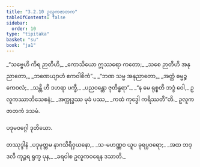 ```yaml
---
title: "3.2.10 ဥလူကဇာတက"
tableOfContents: false
sidebar:
  order: 10
type: "tipitaka"
basket: "su"
book: "ja1"
---
```



<DynamicBreadcrumb />

<Division number="58" book="ja1" e="ch" v="22" p="79">

<Paragraph number="748" type="verses" book="ja1">
_“သဗ္ဗေဟိ ကိရ ဉာတီဟိ,_  
_ကောသိယော ဣဿရော ကတော;_  
_သစေ ဉာတီဟိ အနုညာတော,_  
_ဘဏေယျာဟံ ဧကဝါစိကံ”._  

</Paragraph>

</Division>
<Division number="59" book="ja1" e="ch" v="22" p="79">

<Paragraph number="749" type="verses" book="ja1">
_“ဘဏ သမ္မ အနုညာတော,_  
_အတ္ထံ ဓမ္မဉ္စ ကေဝလံ;_  
_သန္တိ ဟိ ဒဟရာ ပက္ခီ,_  
_ပညဝန္တော ဇုတိန္ဓရာ”._  

</Paragraph>

</Division>
<Division number="60" book="ja1" e="ch" v="22" p="79">

<Paragraph number="750" type="verses" book="ja1">
_“န မေ ရုစ္စတိ ဘဒ္ဒံ ဝေါ,_  
ဥလူကဿာဘိသေစနံ;_  
_အက္ကုဒ္ဓဿ မုခံ ပဿ,_  
_ကထံ ကုဒ္ဓေါ ကရိဿတီ”တိ._  


</Paragraph>
</Division>

<Paragraph number="751" type="center" book="ja1">
ဥလူကဇာတကံ ဒသမံ.

  
ပဒုမဝဂ္ဂေါ ဒုတိယော.



</Paragraph>

<Paragraph number="752" type="center" book="ja1">
တဿုဒ္ဒါနံ


</Paragraph>

<Paragraph number="753" type="verses" book="ja1">
_ပဒုမုတ္တမ နာဂသိရိဝှယနော,_  
_သ-မဟဏ္ဏဝ ယူပ ခုရပ္ပဝရော;_  
_အထ ဘဒ္ဒလီ ကုဉ္ဇရ ရုက္ခ ပုန,_  
_ခရဝါစ ဥလူကဝရေန ဒသာတိ._
</Paragraph>